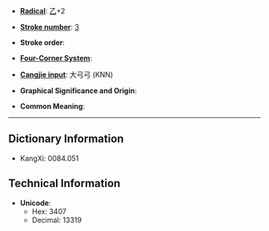 * '''[[Wiktionary:Chinese radical index| Radical]]''': [[Wiktionary:Chinese radical index 乙|乙]]+2

* '''[[Wiktionary:Chinese total strokes index|Stroke number]]''': [[Wiktionary:Chinese total strokes index 3|3]]

* '''Stroke order''': 

* '''[[Wiktionary:Chinese four corner index|Four-Corner System]]''': 

* '''[[Wiktionary:Chinese Cangjie index|Cangjie input]]''': 大弓弓 (KNN)

* '''Graphical Significance and Origin''': 

* '''Common Meaning''': 

----

== Dictionary Information ==

* KangXi: 0084.051

== Technical Information ==

* '''Unicode''':
** Hex: 3407
** Decimal: 13319